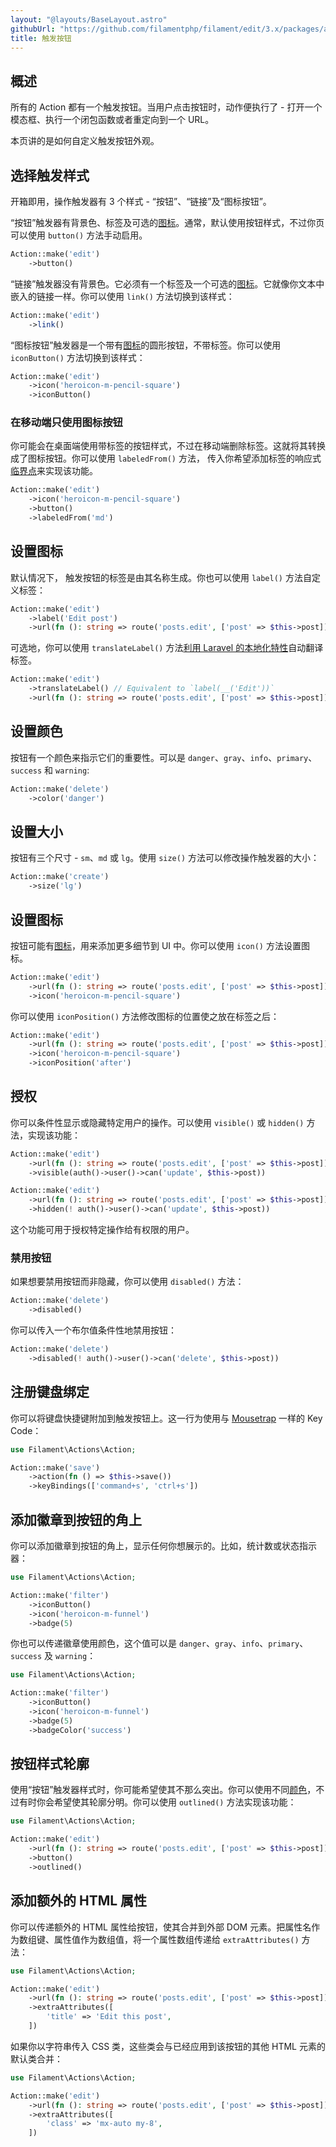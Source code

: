```yaml
---
layout: "@layouts/BaseLayout.astro"
githubUrl: "https://github.com/filamentphp/filament/edit/3.x/packages/actions/docs/03-trigger-button.md"
title: 触发按钮
---
```


## 概述

所有的 Action 都有一个触发按钮。当用户点击按钮时，动作便执行了 - 打开一个模态框、执行一个闭包函数或者重定向到一个 URL。

本页讲的是如何自定义触发按钮外观。

## 选择触发样式

开箱即用，操作触发器有 3 个样式 - “按钮”、“链接”及“图标按钮”。

“按钮”触发器有背景色、标签及可选的[图标](#设置图标)。通常，默认使用按钮样式，不过你页可以使用 `button()` 方法手动启用。

```php
Action::make('edit')
    ->button()
```

<AutoScreenshot name="actions/trigger-button/button" alt="Button trigger" version="3.x" />

“链接”触发器没有背景色。它必须有一个标签及一个可选的[图标](#设置图标)。它就像你文本中嵌入的链接一样。你可以使用 `link()` 方法切换到该样式：

```php
Action::make('edit')
    ->link()
```

<AutoScreenshot name="actions/trigger-button/link" alt="Link trigger" version="3.x" />

“图标按钮”触发器是一个带有[图标](#设置图标)的圆形按钮，不带标签。你可以使用 `iconButton()` 方法切换到该样式：

```php
Action::make('edit')
    ->icon('heroicon-m-pencil-square')
    ->iconButton()
```

<AutoScreenshot name="actions/trigger-button/icon-button" alt="Icon button trigger" version="3.x" />

### 在移动端只使用图标按钮

你可能会在桌面端使用带标签的按钮样式，不过在移动端删除标签。这就将其转换成了图标按钮。你可以使用 `labeledFrom()` 方法， 传入你希望添加标签的响应式[临界点](https://tailwindcss.com/docs/responsive-design#overview)来实现该功能。

```php
Action::make('edit')
    ->icon('heroicon-m-pencil-square')
    ->button()
    ->labeledFrom('md')
```

## 设置图标

默认情况下， 触发按钮的标签是由其名称生成。你也可以使用 `label()` 方法自定义标签：

```php
Action::make('edit')
    ->label('Edit post')
    ->url(fn (): string => route('posts.edit', ['post' => $this->post]))
```

可选地，你可以使用 `translateLabel()` 方法[利用 Laravel 的本地化特性](https://laravel.com/docs/localization)自动翻译标签。

```php
Action::make('edit')
    ->translateLabel() // Equivalent to `label(__('Edit'))`
    ->url(fn (): string => route('posts.edit', ['post' => $this->post]))
```

## 设置颜色

按钮有一个颜色来指示它们的重要性。可以是 `danger`、`gray`、`info`、`primary`、`success` 和 `warning`:

```php
Action::make('delete')
    ->color('danger')
```

<AutoScreenshot name="actions/trigger-button/danger" alt="Red trigger" version="3.x" />

## 设置大小

按钮有三个尺寸 - `sm`、`md` 或 `lg`。使用 `size()` 方法可以修改操作触发器的大小：

```php
Action::make('create')
    ->size('lg')
```

<AutoScreenshot name="actions/trigger-button/large" alt="Large trigger" version="3.x" />

## 设置图标

按钮可能有[图标](https://blade-ui-kit.com/blade-icons?set=1#search)，用来添加更多细节到 UI 中。你可以使用 `icon()` 方法设置图标。

```php
Action::make('edit')
    ->url(fn (): string => route('posts.edit', ['post' => $this->post]))
    ->icon('heroicon-m-pencil-square')
```

<AutoScreenshot name="actions/trigger-button/icon" alt="Trigger with icon" version="3.x" />

你可以使用 `iconPosition()` 方法修改图标的位置使之放在标签之后：

```php
Action::make('edit')
    ->url(fn (): string => route('posts.edit', ['post' => $this->post]))
    ->icon('heroicon-m-pencil-square')
    ->iconPosition('after')
```

<AutoScreenshot name="actions/trigger-button/icon-after" alt="Trigger with icon after the label" version="3.x" />

## 授权

你可以条件性显示或隐藏特定用户的操作。可以使用 `visible()` 或 `hidden()` 方法，实现该功能：

```php
Action::make('edit')
    ->url(fn (): string => route('posts.edit', ['post' => $this->post]))
    ->visible(auth()->user()->can('update', $this->post))

Action::make('edit')
    ->url(fn (): string => route('posts.edit', ['post' => $this->post]))
    ->hidden(! auth()->user()->can('update', $this->post))
```

这个功能可用于授权特定操作给有权限的用户。

### 禁用按钮

如果想要禁用按钮而非隐藏，你可以使用 `disabled()` 方法：

```php
Action::make('delete')
    ->disabled()
```

你可以传入一个布尔值条件性地禁用按钮：

```php
Action::make('delete')
    ->disabled(! auth()->user()->can('delete', $this->post))
```

## 注册键盘绑定

你可以将键盘快捷键附加到触发按钮上。这一行为使用与 [Mousetrap](https://craig.is/killing/mice) 一样的 Key Code：

```php
use Filament\Actions\Action;

Action::make('save')
    ->action(fn () => $this->save())
    ->keyBindings(['command+s', 'ctrl+s'])
```

## 添加徽章到按钮的角上

你可以添加徽章到按钮的角上，显示任何你想展示的。比如，统计数或状态指示器：

```php
use Filament\Actions\Action;

Action::make('filter')
    ->iconButton()
    ->icon('heroicon-m-funnel')
    ->badge(5)
```

<AutoScreenshot name="actions/trigger-button/badge" alt="Trigger with badge" version="3.x" />

你也可以传递徽章使用颜色，这个值可以是 `danger`、`gray`、`info`、`primary`、`success` 及 `warning`：

```php
use Filament\Actions\Action;

Action::make('filter')
    ->iconButton()
    ->icon('heroicon-m-funnel')
    ->badge(5)
    ->badgeColor('success')
```

<AutoScreenshot name="actions/trigger-button/success-badge" alt="Trigger with green badge" version="3.x" />

## 按钮样式轮廓

使用“按钮”触发器样式时，你可能希望使其不那么突出。你可以使用不同[颜色](#设置颜色)，不过有时你会希望使其轮廓分明。你可以使用 `outlined()` 方法实现该功能：

```php
use Filament\Actions\Action;

Action::make('edit')
    ->url(fn (): string => route('posts.edit', ['post' => $this->post]))
    ->button()
    ->outlined()
```

<AutoScreenshot name="actions/trigger-button/outlined" alt="Outlined trigger button" version="3.x" />

## 添加额外的 HTML 属性

你可以传递额外的 HTML 属性给按钮，使其合并到外部 DOM 元素。把属性名作为数组键、属性值作为数组值，将一个属性数组传递给 `extraAttributes()` 方法：

```php
use Filament\Actions\Action;

Action::make('edit')
    ->url(fn (): string => route('posts.edit', ['post' => $this->post]))
    ->extraAttributes([
        'title' => 'Edit this post',
    ])
```

如果你以字符串传入 CSS 类，这些类会与已经应用到该按钮的其他 HTML 元素的默认类合并：

```php
use Filament\Actions\Action;

Action::make('edit')
    ->url(fn (): string => route('posts.edit', ['post' => $this->post]))
    ->extraAttributes([
        'class' => 'mx-auto my-8',
    ])
```
